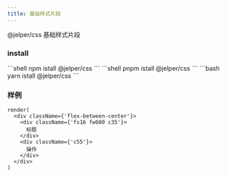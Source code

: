 ```yaml
---
title: 基础样式片段
---
```


@jelper/css 基础样式片段

### install


<Tabs>

<TabItem value="npm" label="npm">
```shell
npm istall @jelper/css
```
</TabItem>

<TabItem value="pnpm" label="pnpm">
```shell
pnpm istall @jelper/css
```
</TabItem>

<TabItem value="yarn" label="yarn">
```bash
yarn istall @jelper/css
```
</TabItem>

</Tabs>


### 样例

```tsx live noInline
render(
  <div className={'flex-between-center'}>
    <div className={'fs16 fw600 c35'}>
      标题
    </div>
    <div className={'c55'}>
      操作
    </div>
  </div>
)
```